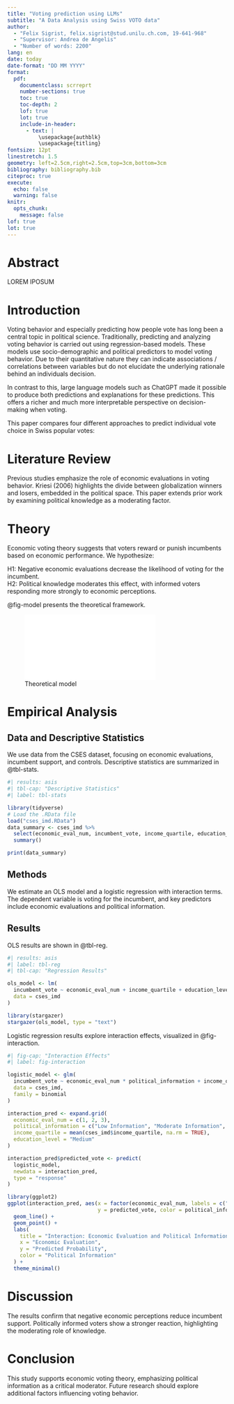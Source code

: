 ```yaml
---
title: "Voting prediction using LLMs"
subtitle: "A Data Analysis using Swiss VOTO data"
author: 
  - "Felix Sigrist, felix.sigrist@stud.unilu.ch.com, 19-641-968"
  - "Supervisor: Andrea de Angelis"
  - "Number of words: 2200"
lang: en
date: today
date-format: "DD MM YYYY"
format: 
  pdf:
    documentclass: scrreprt
    number-sections: true
    toc: true
    toc-depth: 2
    lof: true
    lot: true
    include-in-header:
      - text: |
          \usepackage{authblk}
          \usepackage{titling}
fontsize: 12pt
linestretch: 1.5
geometry: left=2.5cm,right=2.5cm,top=3cm,bottom=3cm
bibliography: bibliography.bib
citeproc: true
execute:
  echo: false
  warning: false
knitr:
  opts_chunk:
    message: false
lof: true
lot: true
---
```


# Abstract {.unnumbered}

LOREM IPOSUM

# Introduction

Voting behavior and especially predicting how people vote has long been a central topic in political science. Traditionally, predicting and analyzing voting behavior is carried out using regression-based models. These models use socio-demographic and political predictors to model voting behavior. Due to their quantitative nature they can indicate associations / correlations between variables but do not elucidate the underlying rationale behind an individuals decision. 

In contrast to this, large language models such as ChatGPT made it possible to produce both predictions and explanations for these predictions. This offers a richer and much more interpretable perspective on decision-making when voting. 

This paper compares four different approaches to predict individual vote choice in Swiss popular votes: 

# Literature Review

Previous studies emphasize the role of economic evaluations in voting behavior. Kriesi (2006) highlights the divide between globalization winners and losers, embedded in the political space. This paper extends prior work by examining political knowledge as a moderating factor.

# Theory

Economic voting theory suggests that voters reward or punish incumbents based on economic performance. We hypothesize:

H1: Negative economic evaluations decrease the likelihood of voting for the incumbent.\
H2: Political knowledge moderates this effect, with informed voters responding more strongly to economic perceptions.

@fig-model presents the theoretical framework.

![Theoretical model](modell.pdf){#fig-model}

# Empirical Analysis

## Data and Descriptive Statistics

We use data from the CSES dataset, focusing on economic evaluations, incumbent support, and controls. Descriptive statistics are summarized in @tbl-stats.

```r
#| results: asis
#| tbl-cap: "Descriptive Statistics"
#| label: tbl-stats

library(tidyverse)
# Load the .RData file
load("cses_imd.RData")
data_summary <- cses_imd %>%
  select(economic_eval_num, incumbent_vote, income_quartile, education_level, political_information) %>%
  summary()

print(data_summary)
```

## Methods

We estimate an OLS model and a logistic regression with interaction terms. The dependent variable is voting for the incumbent, and key predictors include economic evaluations and political information.

## Results

OLS results are shown in @tbl-reg.

```r
#| results: asis
#| label: tbl-reg
#| tbl-cap: "Regression Results"

ols_model <- lm(
  incumbent_vote ~ economic_eval_num + income_quartile + education_level + political_information,
  data = cses_imd
)

library(stargazer)
stargazer(ols_model, type = "text")
```

Logistic regression results explore interaction effects, visualized in @fig-interaction.

```r
#| fig-cap: "Interaction Effects"
#| label: fig-interaction

logistic_model <- glm(
  incumbent_vote ~ economic_eval_num * political_information + income_quartile + education_level,
  data = cses_imd,
  family = binomial
)

interaction_pred <- expand.grid(
  economic_eval_num = c(1, 2, 3),
  political_information = c("Low Information", "Moderate Information", "High Information"),
  income_quartile = mean(cses_imd$income_quartile, na.rm = TRUE),
  education_level = "Medium"
)

interaction_pred$predicted_vote <- predict(
  logistic_model,
  newdata = interaction_pred,
  type = "response"
)

library(ggplot2)
ggplot(interaction_pred, aes(x = factor(economic_eval_num, labels = c("Better", "Same", "Worse")),
                             y = predicted_vote, color = political_information, group = political_information)) +
  geom_line() +
  geom_point() +
  labs(
    title = "Interaction: Economic Evaluation and Political Information",
    x = "Economic Evaluation",
    y = "Predicted Probability",
    color = "Political Information"
  ) +
  theme_minimal()
```

# Discussion

The results confirm that negative economic perceptions reduce incumbent support. Politically informed voters show a stronger reaction, highlighting the moderating role of knowledge.

# Conclusion

This study supports economic voting theory, emphasizing political information as a critical moderator. Future research should explore additional factors influencing voting behavior.
